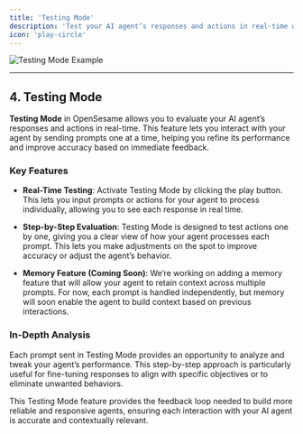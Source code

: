 ```yaml
---
title: 'Testing Mode'
description: 'Test your AI agent’s responses and actions in real-time with OpenSesame’s Testing Mode.'
icon: 'play-circle'
---
```


<img
  src="/images/testing_mode.png"
  alt="Testing Mode Example"
/>

---

## 4. Testing Mode

**Testing Mode** in OpenSesame allows you to evaluate your AI agent’s responses and actions in real-time. This feature lets you interact with your agent by sending prompts one at a time, helping you refine its performance and improve accuracy based on immediate feedback.

### Key Features

- **Real-Time Testing**: Activate Testing Mode by clicking the play button. This lets you input prompts or actions for your agent to process individually, allowing you to see each response in real time.
  
- **Step-by-Step Evaluation**: Testing Mode is designed to test actions one by one, giving you a clear view of how your agent processes each prompt. This lets you make adjustments on the spot to improve accuracy or adjust the agent’s behavior.

- **Memory Feature (Coming Soon)**: We’re working on adding a memory feature that will allow your agent to retain context across multiple prompts. For now, each prompt is handled independently, but memory will soon enable the agent to build context based on previous interactions.

### In-Depth Analysis

Each prompt sent in Testing Mode provides an opportunity to analyze and tweak your agent’s performance. This step-by-step approach is particularly useful for fine-tuning responses to align with specific objectives or to eliminate unwanted behaviors.

This Testing Mode feature provides the feedback loop needed to build more reliable and responsive agents, ensuring each interaction with your AI agent is accurate and contextually relevant.

